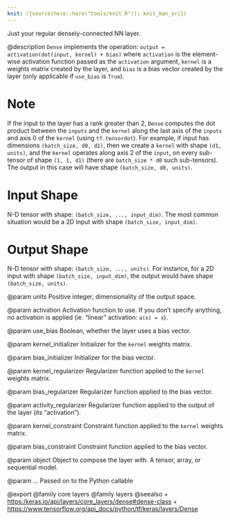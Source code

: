 ```yaml
---
knit: ({source(here::here("tools/knit.R")); knit_man_src})
---
```

Just your regular densely-connected NN layer.

@description
`Dense` implements the operation:
`output = activation(dot(input, kernel) + bias)`
where `activation` is the element-wise activation function
passed as the `activation` argument, `kernel` is a weights matrix
created by the layer, and `bias` is a bias vector created by the layer
(only applicable if `use_bias` is `True`).

# Note
If the input to the layer has a rank greater than 2, `Dense`
computes the dot product between the `inputs` and the `kernel` along the
last axis of the `inputs` and axis 0 of the `kernel` (using `tf.tensordot`).
For example, if input has dimensions `(batch_size, d0, d1)`, then we create
a `kernel` with shape `(d1, units)`, and the `kernel` operates along axis 2
of the `input`, on every sub-tensor of shape `(1, 1, d1)` (there are
`batch_size * d0` such sub-tensors). The output in this case will have
shape `(batch_size, d0, units)`.

# Input Shape
N-D tensor with shape: `(batch_size, ..., input_dim)`.
The most common situation would be
a 2D input with shape `(batch_size, input_dim)`.

# Output Shape
N-D tensor with shape: `(batch_size, ..., units)`.
For instance, for a 2D input with shape `(batch_size, input_dim)`,
the output would have shape `(batch_size, units)`.

@param units
Positive integer, dimensionality of the output space.

@param activation
Activation function to use.
If you don't specify anything, no activation is applied
(ie. "linear" activation: `a(x) = x`).

@param use_bias
Boolean, whether the layer uses a bias vector.

@param kernel_initializer
Initializer for the `kernel` weights matrix.

@param bias_initializer
Initializer for the bias vector.

@param kernel_regularizer
Regularizer function applied to
the `kernel` weights matrix.

@param bias_regularizer
Regularizer function applied to the bias vector.

@param activity_regularizer
Regularizer function applied to
the output of the layer (its "activation").

@param kernel_constraint
Constraint function applied to
the `kernel` weights matrix.

@param bias_constraint
Constraint function applied to the bias vector.

@param object
Object to compose the layer with. A tensor, array, or sequential model.

@param ...
Passed on to the Python callable

@export
@family core layers
@family layers
@seealso
+ <https:/keras.io/api/layers/core_layers/dense#dense-class>
+ <https://www.tensorflow.org/api_docs/python/tf/keras/layers/Dense>
